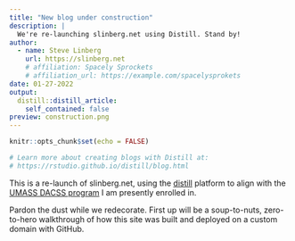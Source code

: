 ```yaml
---
title: "New blog under construction"
description: |
  We're re-launching slinberg.net using Distill. Stand by!
author:
  - name: Steve Linberg
    url: https://slinberg.net
    # affiliation: Spacely Sprockets
    # affiliation_url: https://example.com/spacelysprokets
date: 01-27-2022
output:
  distill::distill_article:
    self_contained: false
preview: construction.png
---
```


```r
knitr::opts_chunk$set(echo = FALSE)

# Learn more about creating blogs with Distill at:
# https://rstudio.github.io/distill/blog.html

```

This is a re-launch of slinberg.net, using the [distill](https://rstudio.github.io/distill) platform to align with the [UMASS DACSS program](https://www.umass.edu/sbs/data-analytics-and-computational-social-science-program/ms) I am presently enrolled in.

Pardon the dust while we redecorate. First up will be a soup-to-nuts, zero-to-hero walkthrough of how this site was built and deployed on a custom domain with GitHub.

